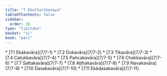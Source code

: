 ```yaml
---
title: "7 Ekuttarikanaya"
tableOfContents: false
sidebar:
  order: 20
type: "tipitaka"
basket: "vi"
book: "pari"
---
```



<DynamicBreadcrumb />



<TableOfContents book="pari" section="7">
* [7.1 Ekakavāra](7/7-1)
* [7.2 Dukavāra](7/7-2)
* [7.3 Tikavāra](7/7-3)
* [7.4 Catukkavāra](7/7-4)
* [7.5 Pañcakavāra](7/7-5)
* [7.6 Chakkavāra](7/7-6)
* [7.7 Sattakavāra](7/7-7)
* [7.8 Aṭṭhakavāra](7/7-8)
* [7.9 Navakavāra](7/7-9)
* [7.10 Dasakavāra](7/7-10)
* [7.11 Ekādasakavāra](7/7-11)
</TableOfContents>